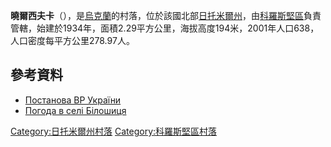 {{coord|50|53|44|N|28|35|46|E|scale:30000|display=title}}

'''曉爾西夫卡'''（{{lang-uk|Білошиці}}），是[[烏克蘭|烏克蘭]]的村落，位於該國北部[[日托米爾州|日托米爾州]]，由[[科羅斯堅區|科羅斯堅區]]負責管轄，始建於1934年，面積2.29平方公里，海拔高度194米，2001年人口638，人口密度每平方公里278.97人。

==參考資料==
*[http://zakon5.rada.gov.ua/laws/show/1377-viii Постанова ВР України] {{Wayback|url=http://zakon5.rada.gov.ua/laws/show/1377-viii |date=20160612203434 }}
* [http://weather.in.ua/ua/zhitomirskaja/29280 Погода в селі Білошиця] {{Wayback|url=http://weather.in.ua/ua/zhitomirskaja/29280 |date=20160811220121 }}

{{DEFAULTSORT:Щорсівка}}
[[Category:日托米爾州村落|Category:日托米爾州村落]]
[[Category:科羅斯堅區村落|Category:科羅斯堅區村落]]


{{Zhytomyr-geo-stub}}